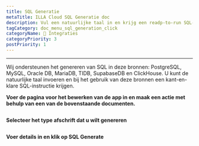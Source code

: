 ```yaml
---
title: SQL Generatie
metaTitle: ILLA Cloud SQL Generatie doc
description: Vul een natuurlijke taal in en krijg een readp-to-run SQL-instructie
tagCategory: doc_menu_sql_generation_click
categoryName: 🔨 Integraties
categoryPriority: 3
postPriority: 1
---
```


* * *

<Heading hidden>SQL Generatie</Heading>

Wij ondersteunen het genereren van SQL in deze bronnen: PostgreSQL, MySQL, Oracle DB, MariaDB, TIDB, SupabaseDB en ClickHouse. U kunt de natuurlijke taal invoeren en bij het gebruik van deze bronnen een kant-en-klare SQL-instructie krijgen. 

**Voer de pagina voor het bewerken van de app in en maak een actie met behulp van een van de bovenstaande documenten.** 

<img src='https://cdn.illacloud.com/official-website/img/docs/assemble/sql_generate.png' alt="" />

**Selecteer het type afschrift dat u wilt genereren**

<img src='https://cdn.illacloud.com/official-website/img/docs/assemble/sql_generate(1).gif' alt="" />

**Voer details in en klik op SQL Generate**

<img src='https://cdn.illacloud.com/official-website/img/docs/assemble/sql_generate(2).png' alt="" />
